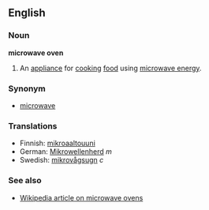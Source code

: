 ==English==
===Noun===
'''microwave oven'''

#An [[appliance]] for [[cook]]ing [[food]] using [[microwave energy]].

===Synonym===
*[[microwave]]

===Translations===

*Finnish: [[mikroaaltouuni]]
*German: [[Mikrowellenherd]] ''m''
*Swedish: [[mikrovågsugn]] ''c''

===See also===
*[[en:Microwave_oven|Wikipedia article on microwave ovens]]